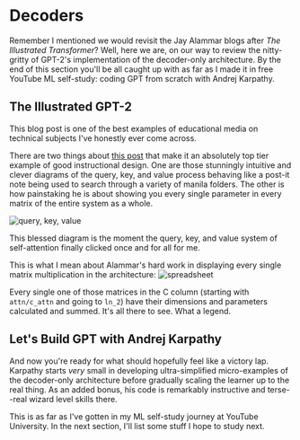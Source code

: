 
# Decoders

Remember I mentioned we would revisit the Jay Alammar blogs after _The Illustrated Transformer_? Well, here we are, on our way to review the nitty-gritty of GPT-2's implementation of the decoder-only architecture. By the end of this section you'll be all caught up with as far as I made it in free YouTube ML self-study: coding GPT from scratch with Andrej Karpathy.

## The Illustrated GPT-2

This blog post is one of the best examples of educational media on technical subjects I've honestly ever come across.

There are two things about [this post](http://jalammar.github.io/illustrated-gpt2/#part-2-illustrated-self-attention) that make it an absolutely top tier example of good instructional design. One are those stunningly intuitive and clever diagrams of the query, key, and value process behaving like a post-it note being used to search through a variety of manila folders. The other is how painstaking he is about showing you every single parameter in every matrix of the entire system as a whole.

![query, key, value](./qkv.png)

This blessed diagram is the moment the query, key, and value system of self-attention finally clicked once and for all for me.

This is what I mean about Alammar's hard work in displaying every single matrix multiplication in the architecture:
![spreadsheet](./decode.png)

Every single one of those matrices in the C column (starting with `attn/c_attn` and going to `ln_2`) have their dimensions and parameters calculated and summed. It's all there to see. What a legend.

## Let's Build GPT with Andrej Karpathy

And now you're ready for what should hopefully feel like a victory lap. Karpathy starts _very_ small in developing ultra-simplified micro-examples of the decoder-only architecture before gradually scaling the learner up to the real thing. As an added bonus, his code is remarkably instructive and terse--real wizard level skills there.

<YouTubeVid id="kCc8FmEb1nY" />

This is as far as I've gotten in my ML self-study journey at YouTube University. In the next section, I'll list some stuff I hope to study next.
